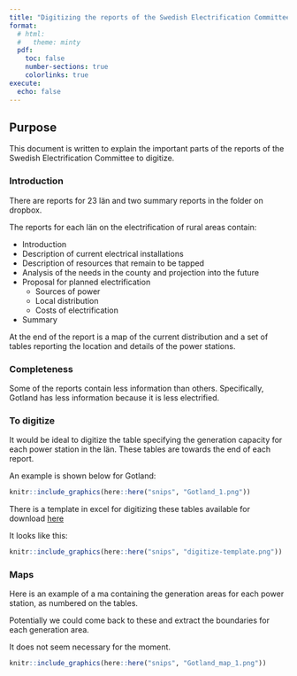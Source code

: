 ```yaml
---
title: "Digitizing the reports of the Swedish Electrification Committee"
format: 
  # html:
  #   theme: minty
  pdf:
    toc: false
    number-sections: true
    colorlinks: true
execute: 
  echo: false
---
```


## Purpose

This document is written to explain the important parts of the reports of the Swedish Electrification Committee to digitize.

### Introduction

There are reports for 23 län and two summary reports in the folder on dropbox.

The reports for each län on the electrification of rural areas contain:

- Introduction
- Description of current electrical installations
- Description of resources that remain to be tapped
- Analysis of the needs in the county and projection into the future
- Proposal for planned electrification
  - Sources of power
  - Local distribution
  - Costs of electrification
- Summary

At the end of the report is a map of the current distribution and a set of tables reporting the location and details of the power stations.

### Completeness

Some of the reports contain less information than others. Specifically, Gotland has less information because it is less electrified.

### To digitize

It would be ideal to digitize the table specifying the generation capacity for each power station in the län. These tables are towards the end of each report.

An example is shown below for Gotland:

```r
knitr::include_graphics(here::here("snips", "Gotland_1.png"))
```

There is a template in excel for digitizing these tables available for download [here](https://github.com/j-jayes/sweden-electrification-committee/raw/main/Digitize-template.xlsx)

It looks like this:

```r
knitr::include_graphics(here::here("snips", "digitize-template.png"))
```

### Maps

Here is an example of a ma containing the generation areas for each power station, as numbered on the tables. 

Potentially we could come back to these and extract the boundaries for each generation area.

It does not seem necessary for the moment.

```r
knitr::include_graphics(here::here("snips", "Gotland_map_1.png"))

```

